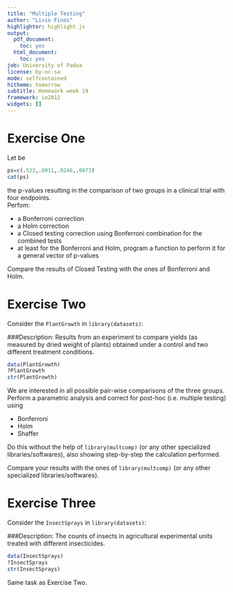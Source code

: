 ```yaml
---
title: "Multiple Testing"
author: "Livio Finos"
highlighter: highlight.js
output:
  pdf_document:
    toc: yes
  html_document:
    toc: yes
job: University of Padua
license: by-nc-sa
mode: selfcontained
hitheme: tomorrow
subtitle: Homework week 19
framework: io2012
widgets: []
---
```



# Exercise One

Let be 
```r
ps=c(.523,.0011,.0246,.0073)
cat(ps)
```

the p-values resulting in the comparison of two groups in a clinical trial with four endpoints.  
Perfom:

- a Bonferroni correction
- a Holm correction
- a Closed testing correction using Bonferroni combination for the combined tests 
- at least for the Bonferroni and Holm, program a function to perform it for a general vector of p-values


Compare the results of Closed Testing with the ones of Bonferroni and Holm.


# Exercise Two

Consider the `PlantGrowth` in `library(datasets)`:

###Description: 
Results from an experiment to compare yields (as measured by dried weight of plants) obtained under a control and two different treatment conditions.

```r
data(PlantGrowth)
?PlantGrowth
str(PlantGrowth)
```

We are interested in all possible pair-wise comparisons of the three groups.
Perform a parametric analysis and correct for post-hoc (i.e. multiple testing) using

- Bonferroni
- Holm
- Shaffer

Do this without the help of `library(multcomp)` (or any other specialized libraries/softwares), also showing step-by-step the calculation performed.

Compare your results with the ones of `library(multcomp)` (or any other specialized libraries/softwares).


# Exercise Three

Consider the `InsectSprays` in `library(datasets)`:

###Description: 
The counts of insects in agricultural experimental units treated with different insecticides.

```r
data(InsectSprays)
?InsectSprays
str(InsectSprays)
```

Same task as Exercise Two.